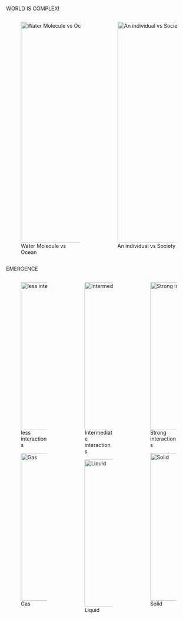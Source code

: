 WORLD IS COMPLEX!

:::: {.columns}

::: {.column width=50%}

![Water Molecule vs Ocean](_figs/ocean.png){.fragment width=600}




:::

::: {.column width=50%}

![An individual vs Society](_figs/mansociety.png){.fragment width=600}

<!-- ::: {layout-nrow=2}

::: -->

:::

::::

EMERGENCE


:::: {.columns}

::: {.column width=33%}

::: {layout-nrow=2}
![less interactions](_figs/gas.JPG){.fragment width=400}

![Gas](_figs/gas1.JPG){.fragment width=400}
:::





:::

::: {.column width=34%}


::: {layout-nrow=2}
![Intermediate interactions](_figs/liquid.JPG){.fragment width=400}

![Liquid](_figs/liquid1.JPG){.fragment width=400}
:::

:::

::: {.column width=33%}


::: {layout-nrow=2}

![Strong interactions](_figs/solid.JPG){.fragment width=400}

![Solid](_figs/solid1.JPG){.fragment width=400}


:::

:::

::::

